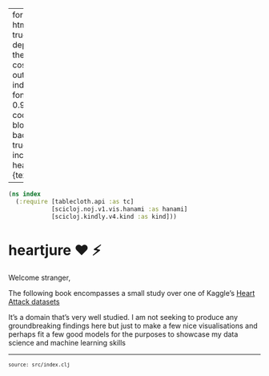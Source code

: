 
---
format:
  html: {toc: true, toc-depth: 4, theme: cosmo, output-file: index.html}
fontsize: 0.9em
code-block-background: true
include-in-header: {text: '<link rel = "icon" href = "data:," />'}

---
<style></style><style>.printedClojure .sourceCode {
  background-color: transparent;
  border-style: none;
}
</style><style>.clay-limit-image-width .clay-image {max-width: 100%}
</style>
<script src="index_files/md-default0.js" type="text/javascript"></script><script src="index_files/md-default1.js" type="text/javascript"></script>

::: {.sourceClojure}
```clojure
(ns index
  (:require [tablecloth.api :as tc]
            [scicloj.noj.v1.vis.hanami :as hanami]
            [scicloj.kindly.v4.kind :as kind]))
```
:::



# heartjure ❤️ ⚡️

Welcome stranger,

The following book encompasses a small study over
one of Kaggle's [Heart Attack datasets](https://www.kaggle.com/datasets/rashikrahmanpritom/heart-attack-analysis-prediction-dataset)

It's a domain that's very well studied. I am not seeking
to produce any groundbreaking findings here but
just to make a few nice visualisations and perhaps fit
a few good models for the purposes to showcase my data
science and machine learning skills


```{=html}
<div style="background-color:grey;height:2px;width:100%;"></div>
```



```{=html}
<div><pre><small><small>source: src/index.clj</small></small></pre></div>
```
